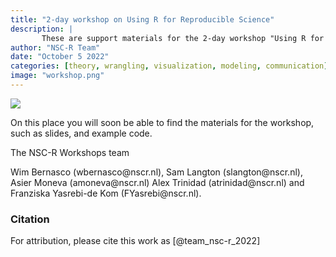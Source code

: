 ```yaml
---
title: "2-day workshop on Using R for Reproducible Science"
description: |
       These are support materials for the 2-day workshop "Using R for Reproducible Science".
author: "NSC-R Team"
date: "October 5 2022"
categories: [theory, wrangling, visualization, modeling, communication]
image: "workshop.png"
---
```


![](workshop.png)

On this place you will soon be able to find the materials for the workshop, such as slides, and example code.

The NSC-R Workshops team

Wim Bernasco (wbernasco\@nscr.nl), Sam Langton (slangton\@nscr.nl), Asier Moneva (amoneva\@nscr.nl) Alex Trinidad (atrinidad\@nscr.nl) and Franziska Yasrebi-de Kom (FYasrebi\@nscr.nl).

### Citation

For attribution, please cite this work as [@team_nsc-r_2022]
